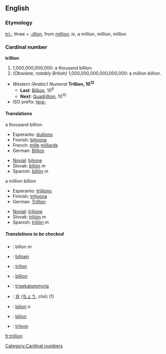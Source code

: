 ==English==

===Etymology===
[[tri-]], three + ''[[-illion]]'', from [[million]]; ''ie'', a million, million, million

===Cardinal number===
'''trillion'''
#1,000,000,000,000: a thousand billion.
#''(Obsolete, notably British)'' 1,000,000,000,000,000,000: a million billion.
*''Western (Arabic) Numeral'' '''Trillion, 10<sup>12</sup>'''
**'''Last''': [[Billion]], 10<sup>9</sup>
**'''Next''': [[Quadrillion]], 10<sup>15</sup>
*ISO prefix: [[tera-]]

====Translations====
;a thousand billion
{{top}}
*Esperanto: [[duiliono]]
*Finnish: [[biljoona]]
*French: [[mille]] [[milliard]]s
*German: [[Billion]]
{{mid}}
*[[Novial]]: [[bilione]]
*Slovak: [[bilión]] ''m''
* Spanish: [[billón]] ''m''
{{bottom}}

;a million billion
{{top}}
*Esperanto: [[triiliono]]
*Finnish: [[triljoona]]
* German: [[Trillion]]
{{mid}}
*[[Novial]]: [[trilione]]
*Slovak: [[trilión]] ''m''
* Spanish: [[trillón]] ''m''
{{bottom}}

=====Translations to be checked=====
{{checktrans}}
*{{ttbc|Bosnian}}: bilion ''m''
*{{ttbc|Dutch }}: [[biljoen]]
*{{ttbc|Estonian }}: [[triljon]]
*{{ttbc|French}}: [[billion]]
*{{ttbc|Greek}}: [[trisekatommyria]]
*{{ttbc|Japanese}}: [[兆]] ([[ちょう]], chō) (1)
*{{ttbc|Romanian}}: [[bilion]] ''n''
*{{ttbc|Swedish}}: [[biljon]]
*{{ttbc|Turkish}}: [[trilyon]]

[[Category:Cardinal numbers]]

[[fr:trillion]]